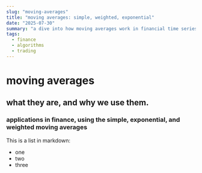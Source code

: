 ```yaml
---
slug: "moving-averages"
title: "moving averages: simple, weighted, exponential"
date: "2025-07-30"
summary: "a dive into how moving averages work in financial time series"
tags:
  - finance
  - algorithms
  - trading
---
```

# moving averages

## what they are, and why we use them.

### applications in finance, using the simple, exponential, and weighted moving averages

This is a list in markdown:

- one
- two
- three
